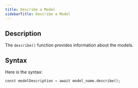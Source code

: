```yaml
---
title: Describe a Model
sidebarTitle: Describe a Model
---
```


## Description

The `describe()` function provides information about the models.

## Syntax

Here is the syntax:

```sql
const modelDescription = await model_name.describe();
```
